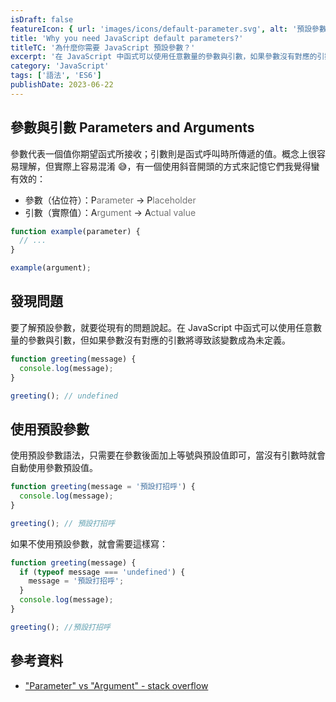 ```yaml
---
isDraft: false
featureIcon: { url: 'images/icons/default-parameter.svg', alt: '預設參數符號' }
title: 'Why you need JavaScript default parameters?'
titleTC: '為什麼你需要 JavaScript 預設參數？'
excerpt: '在 JavaScript 中函式可以使用任意數量的參數與引數，如果參數沒有對應的引數將導致該變數成為未定義。讓我們用預設參數來解決這個問題吧！'
category: 'JavaScript'
tags: ['語法', 'ES6']
publishDate: 2023-06-22
---
```


## 參數與引數 Parameters and Arguments

參數代表一個值你期望函式所接收；引數則是函式呼叫時所傳遞的值。概念上很容易理解，但實際上容易混淆 😅，有一個使用斜音開頭的方式來記憶它們我覺得蠻有效的：

- 參數（佔位符）：P<span style="opacity:0.6">arameter</span> → P<span style="opacity:0.6">laceholder</span>
- 引數（實際值）：A<span style="opacity:0.6">rgument</span> → A<span style="opacity:0.6">ctual value</span>

```js
function example(parameter) {
  // ...
}

example(argument);
```

## 發現問題

要了解預設參數，就要從現有的問題說起。在 JavaScript 中函式可以使用任意數量的參數與引數，但如果參數沒有對應的引數將導致該變數成為未定義。

```js
function greeting(message) {
  console.log(message);
}

greeting(); // undefined
```

## 使用預設參數

使用預設參數語法，只需要在參數後面加上等號與預設值即可，當沒有引數時就會自動使用參數預設值。

```js
function greeting(message = '預設打招呼') {
  console.log(message);
}

greeting(); // 預設打招呼
```

如果不使用預設參數，就會需要這樣寫：

```js
function greeting(message) {
  if (typeof message === 'undefined') {
    message = '預設打招呼';
  }
  console.log(message);
}

greeting(); //預設打招呼
```

## 參考資料

- ["Parameter" vs "Argument" - stack overflow](https://stackoverflow.com/questions/1788923/parameter-vs-argument/1788926#1788926)
